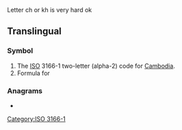 Letter ch or kh is very hard ok

==Translingual==

===Symbol===
{{head|mul|symbol}}

# The [[ISO]] 3166-1 two-letter (alpha-2) code for [[Cambodia]].
# Formula for {{l|en|potassium hydride}}

===Anagrams===

* {{l|mul|HK}}

[[Category:ISO 3166-1]]